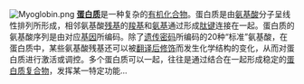[[File:Myoglobin.png|left]]
'''[[蛋白质|蛋白质]]'''是一种复杂的[[有机化合物|有机化合物]]。蛋白质是由[[氨基酸|氨基酸]]分子呈线性排列所形成，相邻氨基酸[[残基|残基]]的[[羧基|羧基]]和[[氨基|氨基]]通过形成[[肽键|肽键]]连接在一起。蛋白质的氨基酸序列是由对应[[基因|基因]]所编码。除了[[遗传密码|遗传密码]]所编码的20种“标准”氨基酸，在蛋白质中，某些氨基酸残基还可以被[[翻译后修饰|翻译后修饰]]而发生化学结构的变化，从而对蛋白质进行激活或调控。多个蛋白质可以一起，往往是通过结合在一起形成稳定的[[蛋白质复合物|蛋白质复合物]]，发挥某一特定功能...